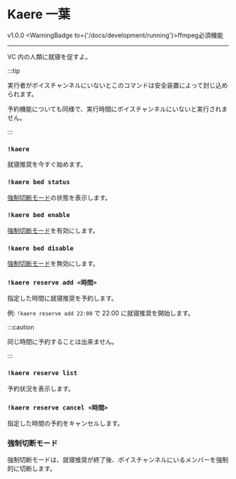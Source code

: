 
# Kaere 一葉

<VersionBadge>v1.0.0</VersionBadge>
<WarningBadge to={'/docs/development/running'}>ffmpeg必須機能</WarningBadge>

---

VC 内の人類に就寝を促すよ。

:::tip

実行者がボイスチャンネルにいないとこのコマンドは安全装置によって封じ込められます。

予約機能についても同様で、実行時間にボイスチャンネルにいないと実行されません。

:::

### `!kaere`

就寝推奨を今すぐ始めます。

### `!kaere bed status`

[強制切断モード](#強制切断モード)の状態を表示します。

### `!kaere bed enable`

[強制切断モード](#強制切断モード)を有効にします。

### `!kaere bed disable`

[強制切断モード](#強制切断モード)を無効にします。

### `!kaere reserve add <時間>`

指定した時間に就寝推奨を予約します。

例: `!kaere reserve add 22:00` で 22:00 に就寝推奨を開始します。

:::caution

同じ時間に予約することは出来ません。

:::

### `!kaere reserve list`

予約状況を表示します。

### `!kaere reserve cancel <時間>`

指定した時間の予約をキャンセルします。

### 強制切断モード

強制切断モードは、就寝推奨が終了後、ボイスチャンネルにいるメンバーを強制的に切断します。
